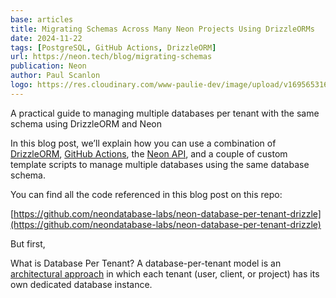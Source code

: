 ```yaml
---
base: articles
title: Migrating Schemas Across Many Neon Projects Using DrizzleORMs
date: 2024-11-22
tags: [PostgreSQL, GitHub Actions, DrizzleORM]
url: https://neon.tech/blog/migrating-schemas
publication: Neon
author: Paul Scanlon
logo: https://res.cloudinary.com/www-paulie-dev/image/upload/v1695653167/paulie.dev/Logos/neon-logo_ymrzrs.png
---
```


A practical guide to managing multiple databases per tenant with the same schema using DrizzleORM and Neon

In this blog post, we’ll explain how you can use a combination of [DrizzleORM](https://orm.drizzle.team/), [GitHub Actions](https://github.com/features/actions), the [Neon API](https://neon.tech/home[]), and a couple of custom template scripts to manage multiple databases using the same database schema.

You can find all the code referenced in this blog post on this repo:

[https://github.com/neondatabase-labs/neon-database-per-tenant-drizzle](https://github.com/neondatabase-labs/neon-database-per-tenant-drizzle)

But first,

What is Database Per Tenant?
A database-per-tenant model is an [architectural approach](https://neon.tech/use-cases/database-per-tenant) in which each tenant (user, client, or project) has its own dedicated database instance.
